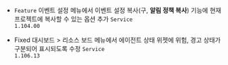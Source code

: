 - <code class="Feature">Feature</code> <span class="uitext">이벤트 설정</span> 메뉴에서 <span class="uitext">이벤트 설정 복사</span>(구, <b>알림 정책 복사</b>) 기능에 <span class="uitext">현재 프로젝트에 복사</span>할 수 있는 옵션 추가 <code class='changelog-service'>Service 1.104.00​</code>

- <Status>Fixed</Status> <UI>대시보드</UI> > <UI>리소스 보드</UI> 메뉴에서 에이전트 상태 위젯에 위험, 경고 상태가 구분되어 표시되도록 수정 <code class='changelog-service'>Service 1.106.13​</code>